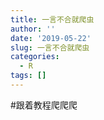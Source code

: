 ```yaml
---
title: 一言不合就爬虫
author: ''
date: '2019-05-22'
slug: 一言不合就爬虫
categories:
  - R
tags: []
---
```

#跟着教程爬爬爬



